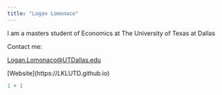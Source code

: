 ---
title: "Logan Lomonaco"
---

I am a masters student of Economics at The University of Texas at Dallas

Contact me:

[Logan.Lomonaco\@UTDallas.edu](mailto:Logan.Lomonaco@UTDallas.edu)

\[Website\](https://LKLUTD.github.io)

```{r}
1 + 1
```
